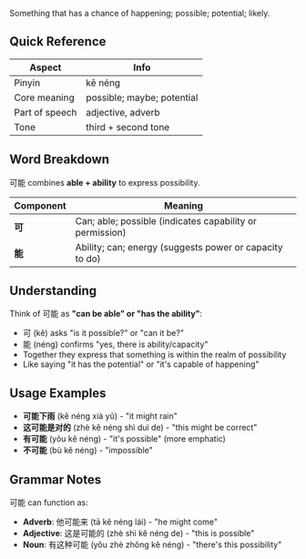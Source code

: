 Something that has a chance of happening; possible; potential; likely.

## Quick Reference

| Aspect         | Info                          |
| -------------- | ----------------------------- |
| Pinyin         | kě néng                       |
| Core meaning   | possible; maybe; potential    |
| Part of speech | adjective, adverb             |
| Tone           | third + second tone           |

## Word Breakdown

可能 combines **able + ability** to express possibility.

| Component | Meaning                                                        |
| --------- | -------------------------------------------------------------- |
| **可**    | Can; able; possible (indicates capability or permission)      |
| **能**    | Ability; can; energy (suggests power or capacity to do)       |

## Understanding

Think of 可能 as **"can be able" or "has the ability"**:

- 可 (kě) asks "is it possible?" or "can it be?"
- 能 (néng) confirms "yes, there is ability/capacity"
- Together they express that something is within the realm of possibility
- Like saying "it has the potential" or "it's capable of happening"

## Usage Examples

- **可能下雨** (kě néng xià yǔ) - "it might rain"
- **这可能是对的** (zhè kě néng shì duì de) - "this might be correct"
- **有可能** (yǒu kě néng) - "it's possible" (more emphatic)
- **不可能** (bù kě néng) - "impossible"

## Grammar Notes

可能 can function as:
- **Adverb**: 他可能来 (tā kě néng lái) - "he might come"
- **Adjective**: 这是可能的 (zhè shì kě néng de) - "this is possible"
- **Noun**: 有这种可能 (yǒu zhè zhǒng kě néng) - "there's this possibility"
